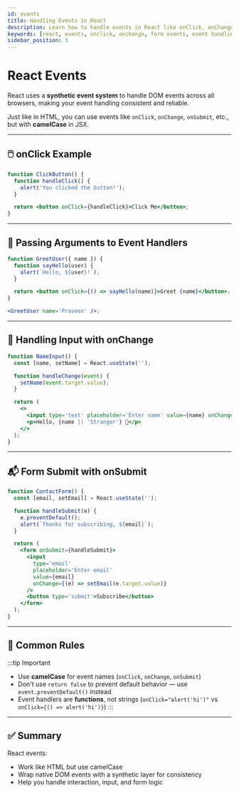 ```yaml
---
id: events
title: Handling Events in React
description: Learn how to handle events in React like onClick, onChange, and more using JSX syntax.
keywords: [react, events, onclick, onchange, form events, event handling, react events]
sidebar_position: 3
---
```


# React Events

React uses a **synthetic event system** to handle DOM events across all browsers, making your event handling consistent and reliable.

Just like in HTML, you can use events like `onClick`, `onChange`, `onSubmit`, etc., but with **camelCase** in JSX.

---

## 🖱️ onClick Example

```jsx live
function ClickButton() {
  function handleClick() {
    alert('You clicked the button!');
  }

  return <button onClick={handleClick}>Click Me</button>;
}
```

---

## 🎯 Passing Arguments to Event Handlers

```jsx
function GreetUser({ name }) {
  function sayHello(user) {
    alert(`Hello, ${user}!`);
  }

  return <button onClick={() => sayHello(name)}>Greet {name}</button>;
}

<GreetUser name='Praveen' />;
```

---

## 📝 Handling Input with onChange

```jsx live
function NameInput() {
  const [name, setName] = React.useState('');

  function handleChange(event) {
    setName(event.target.value);
  }

  return (
    <>
      <input type='text' placeholder='Enter name' value={name} onChange={handleChange} />
      <p>Hello, {name || 'Stranger'} 👋</p>
    </>
  );
}
```

---

## 📬 Form Submit with onSubmit

```jsx live
function ContactForm() {
  const [email, setEmail] = React.useState('');

  function handleSubmit(e) {
    e.preventDefault();
    alert(`Thanks for subscribing, ${email}`);
  }

  return (
    <form onSubmit={handleSubmit}>
      <input
        type='email'
        placeholder='Enter email'
        value={email}
        onChange={(e) => setEmail(e.target.value)}
      />
      <button type='submit'>Subscribe</button>
    </form>
  );
}
```

---

## 🚨 Common Rules

:::tip Important

- Use **camelCase** for event names (`onClick`, `onChange`, `onSubmit`)
- Don't use `return false` to prevent default behavior — use `event.preventDefault()` instead
- Event handlers are **functions**, not strings (`onClick="alert('hi')"` vs `onClick={() => alert('hi')}`)
  :::

---

## ✅ Summary

React events:

- Work like HTML but use camelCase
- Wrap native DOM events with a synthetic layer for consistency
- Help you handle interaction, input, and form logic
